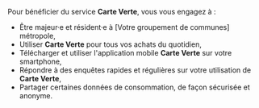 Pour bénéficier du service **Carte Verte**, vous vous engagez à : 

- Être majeur·e et résident·e à [Votre groupement de communes] métropole,
- Utiliser **Carte Verte** pour tous vos achats du quotidien,
- Télécharger et utiliser l'application mobile **Carte Verte** sur votre smartphone,
- Répondre à des enquêtes rapides et régulières sur votre utilisation de **Carte Verte**,
- Partager certaines données de consommation, de façon sécurisée et anonyme.
